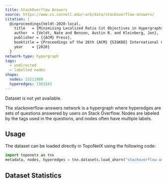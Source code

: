 ```yaml
---
title: StackOverflow Answers
source: https://www.cs.cornell.edu/~arb/data/stackoverflow-answers/
citation: |
  @inproceedings{Veldt-2020-local,
    title   = {Minimizing Localized Ratio Cut Objectives in Hypergraphs},
    author  = {Veldt, Nate and Benson, Austin R. and Kleinberg, Jon},
    publisher = {{ACM} Press},
    booktitle = {Proceedings of the 26th {ACM} {SIGKDD} International Conference on Knowledge Discovery and Data Mining},
    year    = {2020}
  }
network-type: hypergraph
tags:
  - undirected
  - labelled nodes
shape:
  nodes: 15211989
  hyperedges: 1103243
---
```



<Alert type="error">Dataset is not yet available.</Alert>

The stackoverflow-answers network is a hypergraph where hyperedges are sets of questions answered by users on Stack Overflow.
Nodes are labeled by the tags used in the questions, and nodes often have multiple labels.

## Usage

The dataset can be loaded directly in TopoNetX using the following code:

```python
import toponetx as tnx
metadata, nodes, hyperedges = tnx.datasets.load_ahorn("stackoverflow-answers")
```

## Dataset Statistics

<dl className="not-prose grid gap-5 sm:grid-cols-2">
  <Stat title="Nodes" value={formatNumber(frontmatter["shape"]["nodes"])} />
  <Stat title="Node Type" value="Question" />
  <Stat
    title="Hyperedges"
    value={formatNumber(frontmatter["shape"]["hyperedges"])}
  />
  <Stat title="Hyperedge Type" value="Co-answered Questions" />
</dl>
